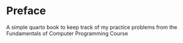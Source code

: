 # Preface {.unnumbered}

A simple quarto book to keep track of my practice problems from the Fundamentals of Computer Programming Course
